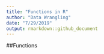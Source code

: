 ```yaml
---
title: "Functions in R"
author: "Data Wrangling"
date: "7/29/2019"
output: rmarkdown::github_document
---
```


##Functions

```r

```

